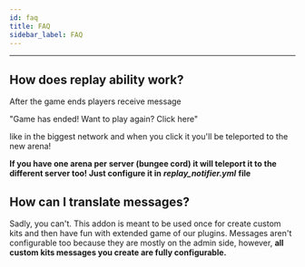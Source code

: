 ```yaml
---
id: faq
title: FAQ
sidebar_label: FAQ
---
```

---

## How does replay ability work?

After the game ends players receive message

 "Game has ended! Want to play again? Click here"

 like in the biggest network and when you click it you'll be teleported to the new arena!

**If you have one arena per server \(bungee cord\) it will teleport it to the different server too! Just configure it in** _**replay\_notifier.yml**_ **file**

## How can I translate messages?

Sadly, you can't. This addon is meant to be used once for create custom kits and then have fun with extended game of our plugins. Messages aren't configurable too because they are mostly on the admin side, however, **all custom kits messages you create are fully configurable.**

